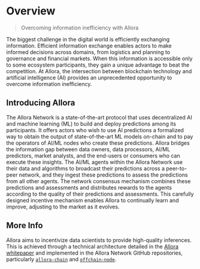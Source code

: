 
# Overview

> Overcoming information inefficiency with Allora

The biggest challenge in the digital world is efficiently exchanging information. Efficient information exchange enables actors to make informed decisions across domains, from logistics and planning to governance and financial markets. When this information is accessible only to some ecosystem participants, they gain a unique advantage to beat the competition.
At Allora, the intersection between blockchain technology and artificial intelligence (AI) provides an unprecedented opportunity to overcome information inefficiency.

## Introducing Allora

The Allora Network is a state-of-the-art protocol that uses decentralized AI and machine learning (ML) to build and deploy predictions among its participants. It offers actors who wish to use AI predictions a formalized way to obtain the output of state-of-the-art ML models on-chain and to pay the operators of AI/ML nodes who create these predictions. Allora bridges the information gap between data owners, data processors, AI/ML predictors, market analysts, and the end-users or consumers who can execute these insights.
The AI/ML agents within the Allora Network use their data and algorithms to broadcast their predictions across a peer-to-peer network, and they ingest these predictions to assess the predictions from all other agents. The network consensus mechanism combines these predictions and assessments and distributes rewards to the agents according to the quality of their predictions and assessments. This carefully designed incentive mechanism enables Allora to continually learn and improve, adjusting to the market as it evolves.

## More Info

Allora aims to incentivize data scientists to provide high-quality inferences. This is achieved through a technical architecture detailed in the [Allora whitepaper](https://research.assets.allora.network/allora.0x10001.pdf) and implemented in the Allora Network GitHub repositories, particularly [`allora-chain`](https://github.com/allora-network/allora-chain) and [`offchain-node`](https://github.com/allora-network/allora-offchain-node).